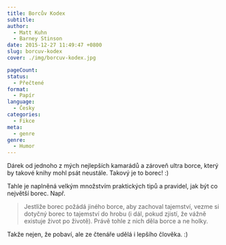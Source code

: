 ```yaml
---
title: Borcův Kodex
subtitle:
author:
  - Matt Kuhn
  - Barney Stinson
date: 2015-12-27 11:49:47 +0800
slug: borcuv-kodex
cover: ./img/borcuv-kodex.jpg

pageCount:
status:
  - Přečtené
format:
  - Papír
language:
  - Česky
categories:
  - Fikce
meta:
  - genre
genre:
  - Humor
---
```


Dárek od jednoho z mých nejlepších kamarádů a zároveň ultra borce, který by takové knihy mohl psát neustále. Takový je to borec! :)

Tahle je naplněná velkým množstvím praktických tipů a pravidel, jak být co největší borec. Např.

> Jestliže borec požádá jiného borce, aby zachoval tajemství, vezme si dotyčný borec to tajemství do hrobu (i dál, pokud zjistí, že vážně existuje život po životě). Právě tohle z nich děla borce a ne holky.

Takže nejen, že pobaví, ale ze čtenáře udělá i lepšího člověka. :)
